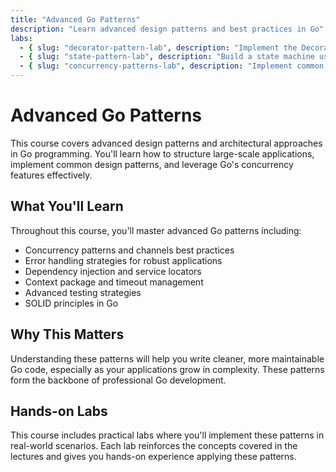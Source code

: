 ```yaml
---
title: "Advanced Go Patterns"
description: "Learn advanced design patterns and best practices in Go"
labs:
  - { slug: "decorator-pattern-lab", description: "Implement the Decorator Pattern in Go" }
  - { slug: "state-pattern-lab", description: "Build a state machine using the State Pattern" }
  - { slug: "concurrency-patterns-lab", description: "Implement common concurrency patterns" }
---
```


# Advanced Go Patterns

This course covers advanced design patterns and architectural approaches in Go programming. You'll learn how to structure large-scale applications, implement common design patterns, and leverage Go's concurrency features effectively.

## What You'll Learn

Throughout this course, you'll master advanced Go patterns including:

- Concurrency patterns and channels best practices
- Error handling strategies for robust applications
- Dependency injection and service locators
- Context package and timeout management
- Advanced testing strategies
- SOLID principles in Go

## Why This Matters

Understanding these patterns will help you write cleaner, more maintainable Go code, especially as your applications grow in complexity. These patterns form the backbone of professional Go development.

## Hands-on Labs

This course includes practical labs where you'll implement these patterns in real-world scenarios. Each lab reinforces the concepts covered in the lectures and gives you hands-on experience applying these patterns. 